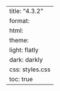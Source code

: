 ---
title: "4.3.2"
format:
    html:
        theme:
            light: flatly
            dark: darkly
        css: styles.css
        toc: true
---